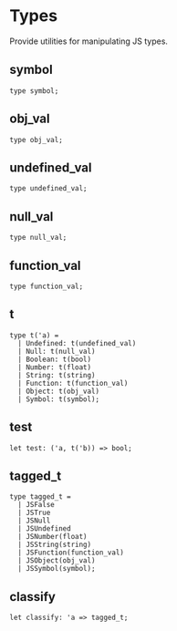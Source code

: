 
# Types

<ApiIntro>

Provide utilities for manipulating JS types.

</ApiIntro>

## symbol

```re sig
type symbol;
```

## obj_val

```re sig
type obj_val;
```

## undefined_val

```re sig
type undefined_val;
```

## null_val

```re sig
type null_val;
```

## function_val

```re sig
type function_val;
```

## t
```re sig
type t('a) =
  | Undefined: t(undefined_val)
  | Null: t(null_val)
  | Boolean: t(bool)
  | Number: t(float)
  | String: t(string)
  | Function: t(function_val)
  | Object: t(obj_val)
  | Symbol: t(symbol);
```

## test

```re sig
let test: ('a, t('b)) => bool;
```

## tagged_t

```re sig
type tagged_t =
  | JSFalse
  | JSTrue
  | JSNull
  | JSUndefined
  | JSNumber(float)
  | JSString(string)
  | JSFunction(function_val)
  | JSObject(obj_val)
  | JSSymbol(symbol);
```

## classify

```re sig
let classify: 'a => tagged_t;
```
